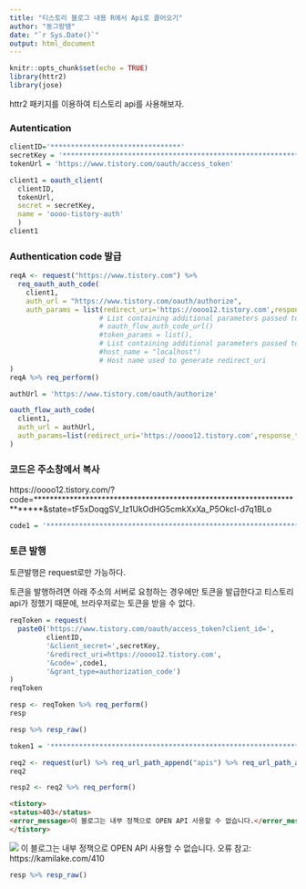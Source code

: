 ```yaml
---
title: "티스토리 블로그 내용 R에서 Api로 끌어오기"
author: "동그랑땡"
date: "`r Sys.Date()`"
output: html_document
---
```



```r
knitr::opts_chunk$set(echo = TRUE)
library(httr2)
library(jose)
```

httr2 패키지를 이용하여 티스토리 api를 사용해보자.


### Autentication

```r
clientID='********************************'
secretKey = '************************************************************************'
tokenUrl = 'https://www.tistory.com/oauth/access_token'

client1 = oauth_client(
  clientID,
  tokenUrl,
  secret = secretKey,
  name = 'oooo-tistory-auth'
  )
client1
```

### Authentication code 발급

```r
reqA <- request("https://www.tistory.com") %>%
  req_oauth_auth_code(
    client1, 
    auth_url = "https://www.tistory.com/oauth/authorize",
    auth_params = list(redirect_uri='https://oooo12.tistory.com',response_type='code') 
                      # List containing additional parameters passed to 
                      # oauth_flow_auth_code_url()
                      #token_params = list(),
                      # List containing additional parameters passed to the token_url.
                      #host_name = "localhost")
                      # Host name used to generate redirect_uri
)
reqA %>% req_perform()
```

```r
authUrl = 'https://www.tistory.com/oauth/authorize'

oauth_flow_auth_code(
  client1, 
  auth_url = authUrl,
  auth_params=list(redirect_uri='https://oooo12.tistory.com',response_type='code')
)
```  

### 코드은 주소창에서 복사

https://oooo12.tistory.com/?code=************************************************************************&state=tF5xDoqgSV_Iz1UkOdHG5cmkXxXa_P5OkcI-d7q1BLo

```r
code1 = '************************************************************************'
```

### 토큰 발행

토큰발행은 request로만 가능하다. 

토큰을 발행하려면 아래 주소의 서버로 요청하는 경우에만 토큰을 발급한다고 티스토리 api가 정했기 때문에, 브라우저로는 토큰을 받을 수 없다.



```r
reqToken = request(
  paste0('https://www.tistory.com/oauth/access_token?client_id=',
         clientID,
         '&client_secret=',secretKey,
         '&redirect_uri=https://oooo12.tistory.com',
         '&code=',code1,
         '&grant_type=authorization_code')
)
reqToken
```
```r
resp <- reqToken %>% req_perform()
resp
```

```r
resp %>% resp_raw()
```

```r
token1 = '*****************************************************************'
```


```r
req2 <- request(url) %>% req_url_path_append("apis") %>% req_url_path_append('post') %>% req_url_path_append('read') %>% req_url_query(access_token=token1,blogName='oooo12',postId='2')
req2
```
```r
resp2 <- req2 %>% req_perform()
```
```html
<tistory>
<status>403</status>
<error_message>이 블로그는 내부 정책으로 OPEN API 사용할 수 없습니다.</error_message>
</tistory>
```
![](https://i.ibb.co/ZNZc4fv/Screenshot-2023-10-26-at-5-51-00-PM.png) 
이 블로그는 내부 정책으로 OPEN API 사용할 수 없습니다. 오류 참고: https://kamilake.com/410

```r
resp %>% resp_raw()
```